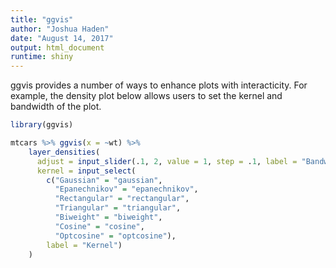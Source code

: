 ---
title: "ggvis"
author: "Joshua Haden"
date: "August 14, 2017"
output: html_document
runtime: shiny
---

ggvis provides a number of ways to enhance plots with interacticity. For example, the density plot below allows users to set the kernel and bandwidth of the plot.

```{r echo = FALSE, message = FALSE}
library(ggvis)

mtcars %>% ggvis(x = ~wt) %>%
    layer_densities(
      adjust = input_slider(.1, 2, value = 1, step = .1, label = "Bandwidth adjustment"),
      kernel = input_select(
        c("Gaussian" = "gaussian",
          "Epanechnikov" = "epanechnikov",
          "Rectangular" = "rectangular",
          "Triangular" = "triangular",
          "Biweight" = "biweight",
          "Cosine" = "cosine",
          "Optcosine" = "optcosine"),
        label = "Kernel")
    )
```

